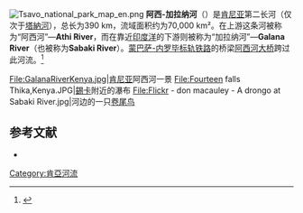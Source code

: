 [[File:Tsavo_national_park_map_en.png|thumb]]
'''阿西-加拉纳河'''（{{lang-en|Athi-Galana-Sabaki River}}）是[[肯尼亚|肯尼亚]]第二长河（仅次于[[塔納河|塔納河]]），总长为390 km，流域面积约为70,000 km²。在上游这条河被称为“阿西河”—'''Athi River'''，而在靠近[[印度洋|印度洋]]的下游则被称为“加拉纳河”—'''Galana River'''（也被称为'''Sabaki River'''）。[[蒙巴萨-内罗毕标轨铁路|蒙巴萨-内罗毕标轨铁路]]的桥梁[[阿西河大桥|阿西河大桥]]跨过此河流。<ref>{{Cite news|url=http://www.africainfrastructuredigest.com/rail/athi-river-super-bridge-progress/|title=Athi River Super Bridge Progress|date=28 April 2016|work=Africa Infrastructure Digest|quote=When complete, the bridge will be among the longest bridges in Africa dislodging Armando Emilio Guebuza Bridge in Mozambique from number 6 (six) at 2.37 km.|access-date=2017-03-13|archive-url=https://web.archive.org/web/20170202042422/http://www.africainfrastructuredigest.com/rail/athi-river-super-bridge-progress/|archive-date=2017-02-02|dead-url=yes}}</ref>

<gallery>
File:GalanaRiverKenya.jpg|[[肯尼亚|肯尼亚]]阿西河一景
File:Fourteen falls Thika,Kenya.JPG|[[錫卡|錫卡]]附近的瀑布
File:Flickr - don macauley - A drongo at Sabaki River.jpg|河边的一只[[卷尾科|卷尾鸟]]
</gallery>

== 参考文献 ==
{{Reflist}}
* {{1911}}

{{coord|3|09|S|40|08|E|region:KE_type:river_source:dewiki|display=title}}
{{Rivers of Kenya}}

[[Category:肯亞河流|Category:肯亞河流]]